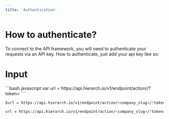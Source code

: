 ```yaml
---
title: 'Authentication'
---
```


# How to authenticate?

To connect to the API framework, you will need to authenticate your requests via an API key. How to authenticate, just add your api key like so:

# Input

<CodeGroup>
  ```bash javascript
  var url = https://api.hierarch.io/v1/endpoint/action/<company_slug>/?token=<YOUR_API_KEY>
  ```

  ```bash PHP
  $url = https://api.hierarch.io/v1/endpoint/action/<company_slug>/?token=<YOUR_API_KEY>
  ```

  ```bash Python
  url = https://api.hierarch.io/v1/endpoint/action/<company_slug>/?token=<YOUR_API_KEY>
  ```
</CodeGroup>